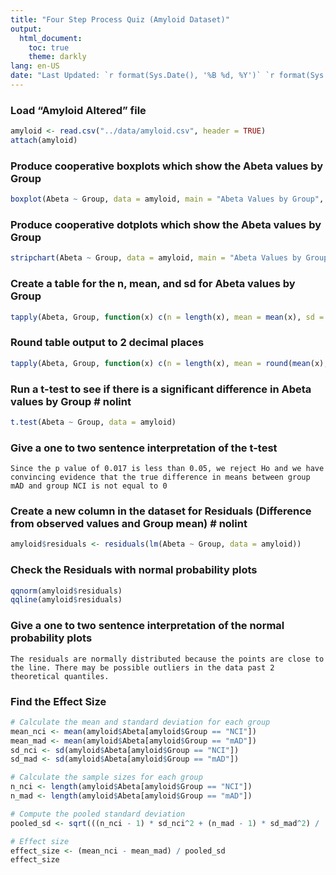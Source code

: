 ```yaml
---
title: "Four Step Process Quiz (Amyloid Dataset)"
output:
  html_document:
    toc: true
    theme: darkly
lang: en-US
date: "Last Updated: `r format(Sys.Date(), '%B %d, %Y')` `r format(Sys.time(), '%H:%M:%S')`"
---
```


### Load "Amyloid Altered" file
```r
amyloid <- read.csv("../data/amyloid.csv", header = TRUE)
attach(amyloid)
```

### Produce cooperative boxplots which show the Abeta values by Group
```r
boxplot(Abeta ~ Group, data = amyloid, main = "Abeta Values by Group", xlab = "Group", ylab = "Abeta Values", col = "lightblue") # nolint
```

### Produce cooperative dotplots which show the Abeta values by Group
```r
stripchart(Abeta ~ Group, data = amyloid, main = "Abeta Values by Group", xlab = "Group", ylab = "Abeta Values", col = "lightblue") # nolint
```

### Create a table for the n, mean, and sd for Abeta values by Group
```r
tapply(Abeta, Group, function(x) c(n = length(x), mean = mean(x), sd = sd(x)))
```

### Round table output to 2 decimal places
```r
tapply(Abeta, Group, function(x) c(n = length(x), mean = round(mean(x), 2), sd = round(sd(x), 2))) # nolint
```

### Run a t-test to see if there is a significant difference in Abeta values by Group # nolint
```r
t.test(Abeta ~ Group, data = amyloid)
```

### Give a one to two sentence interpretation of the t-test
```
Since the p value of 0.017 is less than 0.05, we reject Ho and we have convincing evidence that the true difference in means between group mAD and group NCI is not equal to 0
```

### Create a new column in the dataset for Residuals (Difference from observed values and Group mean) # nolint
```r
amyloid$residuals <- residuals(lm(Abeta ~ Group, data = amyloid))
```

### Check the Residuals with normal probability plots
```r
qqnorm(amyloid$residuals)
qqline(amyloid$residuals)
```

### Give a one to two sentence interpretation of the normal probability plots
```
The residuals are normally distributed because the points are close to the line. There may be possible outliers in the data past 2 theoretical quantiles.
```

### Find the Effect Size
```r
# Calculate the mean and standard deviation for each group
mean_nci <- mean(amyloid$Abeta[amyloid$Group == "NCI"])
mean_mad <- mean(amyloid$Abeta[amyloid$Group == "mAD"])
sd_nci <- sd(amyloid$Abeta[amyloid$Group == "NCI"])
sd_mad <- sd(amyloid$Abeta[amyloid$Group == "mAD"])

# Calculate the sample sizes for each group
n_nci <- length(amyloid$Abeta[amyloid$Group == "NCI"])
n_mad <- length(amyloid$Abeta[amyloid$Group == "mAD"])

# Compute the pooled standard deviation
pooled_sd <- sqrt(((n_nci - 1) * sd_nci^2 + (n_mad - 1) * sd_mad^2) / (n_nci + n_mad - 2)) # nolint

# Effect size
effect_size <- (mean_nci - mean_mad) / pooled_sd
effect_size
```